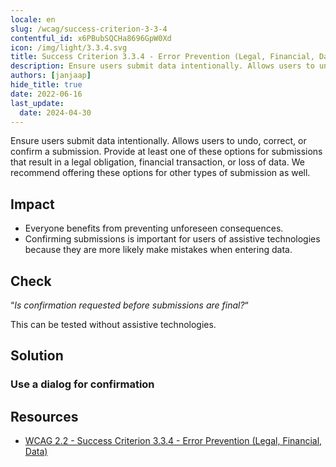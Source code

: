 ```yaml
---
locale: en
slug: /wcag/success-criterion-3-3-4
contentful_id: x6PBubSQCHa8696GpW0Xd
icon: /img/light/3.3.4.svg
title: Success Criterion 3.3.4 - Error Prevention (Legal, Financial, Data) - Level AA
description: Ensure users submit data intentionally. Allows users to undo, correct, or confirm a submission. Provide at least one of these options for submissions that result in a legal obligation, financial transaction, or loss of data. We recommend offering these options for other types of submission as well.
authors: [janjaap]
hide_title: true
date: 2022-06-16
last_update:
  date: 2024-04-30
---
```


<Hero
  title="Error Prevention (Legal, Financial, Data)"
  image="/img/light/3.3.4.svg"
  alt="WCAG 3.3.4 icon"
  prefix="Success Criterion 3.3.4"
  suffix="Level AA"
/>

Ensure users submit data intentionally. Allows users to undo, correct, or confirm a submission. Provide at least one of these options for submissions that result in a legal obligation, financial transaction, or loss of data. We recommend offering these options for other types of submission as well.

## Impact

- Everyone benefits from preventing unforeseen consequences.
- Confirming submissions is important for users of assistive technologies because they are more likely make mistakes when entering data.

## Check

“*Is confirmation requested before submissions are final?*“

This can be tested without assistive technologies.

## Solution

### Use a dialog for confirmation

<CodeSample id="accessibility-dialog" locale="en"/>

## Resources

- [WCAG 2.2 - Success Criterion 3.3.4 - Error Prevention (Legal, Financial, Data)](https://www.w3.org/TR/WCAG22/#error-prevention-legal-financial-data)
